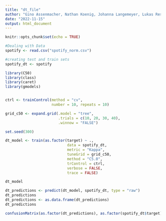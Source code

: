 ```yaml
---
title: "dt_file"
author: "Gino Assenmacher, Nathan Koenig, Johanna Langemeyer, Lukas Resch, Ben Roemer"
date: "2022-11-15"
output: html_document
---
```


```r
knitr::opts_chunk$set(echo = TRUE)
```

```r

#Dealing with Data
spotify <- read.csv("spotify_norm.csv")

```
```r
#creating test and train sets
spotify_dt <- spotify

library(C50)
library(class)
library(caret)
library(gmodels)


ctrl <- trainControl(method = "cv",
                     number = 10, repeats = 10)

grid_c50 <- expand.grid(.model = "tree",
                        .trials = c(10, 20, 30, 40),
                        .winnow = "FALSE")

set.seed(300)

dt_model <- train(as.factor(target) ~ ., 
                            data = spotify_dt, 
                            metric = "Kappa", 
                            tuneGrid = grid_c50, 
                            method = "C5.0",
                            trControl = ctrl, 
                            verbose = FALSE,
                            trace = FALSE)

dt_model

dt_predictions <- predict(dt_model, spotify_dt, type = "raw")
dt_predictions
dt_predictions <- as.data.frame(dt_predictions)
dt_predictions

confusionMatrix(as.factor(dt_predictions), as.factor(spotify_dt$target), positive = "1")

```
